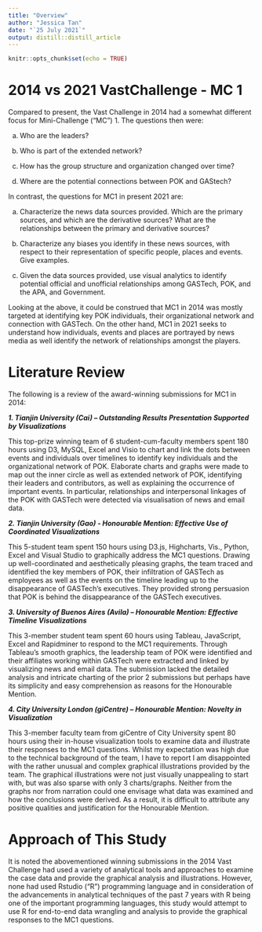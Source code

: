 ```yaml
---
title: "Overview"
author: "Jessica Tan"
date: "`25 July 2021`"
output: distill::distill_article
---
```


```r
knitr::opts_chunk$set(echo = TRUE)
```

# 2014 vs 2021 VastChallenge - MC 1 


Compared to present, the Vast Challenge in 2014 had a somewhat different focus for Mini-Challenge (“MC”) 1. The questions then were:

a.	Who are the leaders?

b.	Who is part of the extended network?

c.	How has the group structure and organization changed over time?

d.	Where are the potential connections between POK and GAStech?


In contrast, the questions for MC1 in present 2021 are:

a.	Characterize the news data sources provided. Which are the primary sources, and which are the derivative sources? What are the relationships between the primary and derivative sources? 


b.	Characterize any biases you identify in these news sources, with respect to their representation of specific people, places and events. Give examples.

c.	Given the data sources provided, use visual analytics to identify potential official and unofficial relationships among GASTech, POK, and the APA, and Government.

Looking at the above, it could be construed that MC1 in 2014 was mostly targeted at identifying key POK individuals, their organizational network and connection with GASTech. On the other hand, MC1 in 2021 seeks to understand how individuals, events and places are portrayed by news media as well identify the network of relationships amongst the players.  

# Literature Review

The following is a review of the award-winning submissions for MC1 in 2014:

***1.	Tianjin University (Cai) – Outstanding Results Presentation Supported by Visualizations***

This top-prize winning team of 6 student-cum-faculty members spent 180 hours using D3, MySQL, Excel and Visio to chart and link the dots between events and individuals over timelines to identify key individuals and the organizational network of POK. Elaborate charts and graphs were made to map out the inner circle as well as extended network of POK, identifying their leaders and contributors, as well as explaining the occurrence of important events. In particular, relationships and interpersonal linkages of the POK with GASTech were detected via visualisation of news and email data. 

***2.	Tianjin University (Gao) - Honourable Mention: Effective Use of Coordinated Visualizations***

This 5-student team spent 150 hours using D3.js, Highcharts, Vis., Python, Excel and Visual Studio to graphically address the MC1 questions. Drawing up well-coordinated and aesthetically pleasing graphs, the team traced and identified the key members of POK, their infiltration of GASTech as employees as well as the events on the timeline leading up to the disappearance of GASTech’s executives. They provided strong persuasion that POK is behind the disappearance of the GASTech executives. 

***3.	University of Buenos Aires (Avila) – Honourable Mention: Effective Timeline Visualizations***

This 3-member student team spent 60 hours using Tableau, JavaScript, Excel and Rapidminer to respond to the MC1 requirements. Through Tableau’s smooth graphics, the leadership team of POK were identified and their affiliates working within GASTech were extracted and linked by visualizing news and email data. The submission lacked the detailed analysis and intricate charting of the prior 2 submissions but perhaps have its simplicity and easy comprehension as reasons for the Honourable Mention.

***4.	City University London (giCentre) – Honourable Mention: Novelty in Visualization***

This 3-member faculty team from giCentre of City University spent 80 hours using their in-house visualization tools to examine data and illustrate their responses to the MC1 questions. Whilst my expectation was high due to the technical background of the team, I have to report I am disappointed with the rather unusual and complex graphical illustrations provided by the team. The graphical illustrations were not just visually unappealing to start with, but was also sparse with only 3 charts/graphs. Neither from the graphs nor from narration could one envisage what data was examined and how the conclusions were derived. As a result, it is difficult to attribute any positive qualities and justification for the Honourable Mention.

# Approach of This Study

It is noted the abovementioned winning submissions in the 2014 Vast Challenge had used a variety of analytical tools and approaches to examine the case data and provide the graphical analysis and illustrations. However, none had used Rstudio ("R") programming language and in consideration of the advancements in analytical techniques of the past 7 years with R being one of the important programming languages, this study would attempt to use R for end-to-end data wrangling and analysis to provide the graphical responses to the MC1 questions.

